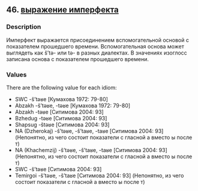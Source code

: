 ## 46. <a href =  'https://agricolamz.github.io/The_Circassian_Isoglosses_Database/46.html'>выражение имперфекта</a>
### Description

Имперфект выражается присоединением вспомогательной основой с показателем прошедшего времени. Вспомогательная основа может выглядеть как š'tə- или tə- в разных диалектах. В значениях изоглосс записана основа с показателем прошедшего времени.

### Values
There are the following value for each idiom:

* SWC  -š'təʁe [Кумахова 1972: 79-80] 
* Abzakh  -š'təʁe, -təʁe [Кумахова 1972: 79-80] 
* Abzakh  -təʁe [Ситимова 2004: 93] 
* Bzhedug  -təʁe [Ситимова 2004: 93] 
* Shapsug  -štəʁe [Ситимова 2004: 93] 
* NA (Dzherokaj) -š'təʁe, -š'taʁe, -taʁe [Ситимова 2004: 93] (Непонятно, из чего состоит показатели с гласной а вместо ы после т)
* NA (Khachemzij) -š'təʁe, -š'taʁe, -taʁe [Ситимова 2004: 93] (Непонятно, из чего состоит показатели с гласной а вместо ы после т)
* SWC  -š'təʁe [Ситимова 2004: 93] 
* Temirgoi  -š'təʁe, -š'taʁe [Ситимова 2004: 93] (Непонятно, из чего состоит показатели с гласной а вместо ы после т)

